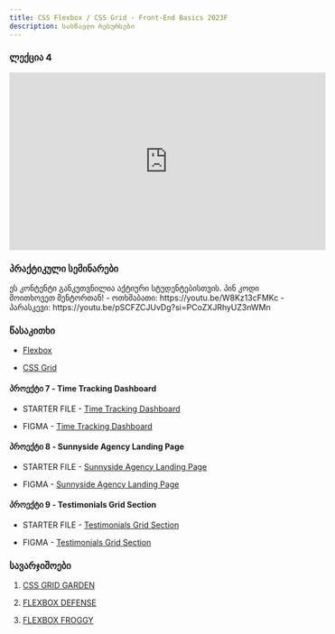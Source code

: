 ```yaml
---
title: CSS Flexbox / CSS Grid - Front-End Basics 2023F
description: სასწავლო რესურსები
---
```


### ლექცია 4

<iframe 
  width="560" 
  height="315" 
  src="https://www.youtube.com/embed/ADVGjV9WkOM?si=l5ZVQBysrsfhpjlX" 
  title="YouTube video player" 
  frameBorder="0" 
  allow="accelerometer; autoplay; clipboard-write; encrypted-media; gyroscope; picture-in-picture; web-share" 
  allowFullScreen
  ></iframe>

### პრაქტიკული სემინარები

<Card>
  <PinCodeProtectedContent>
    <Locked>
      ეს კონტენტი განკუთვნილია აქტიური სტუდენტებისთვის. პინ კოდი მოითხოვეთ
      მენტორთან!
    </Locked>
    <Unlocked>
      - ოთხშაბათი: https://youtu.be/W8Kz13cFMKc
      - პარასკევი: https://youtu.be/pSCFZCJUvDg?si=PCoZXJRhyUZ3nWMn
    </Unlocked>
  </PinCodeProtectedContent>
</Card>

### წასაკითხი

- [Flexbox](https://css-tricks.com/snippets/css/a-guide-to-flexbox/)

- [CSS Grid](https://css-tricks.com/snippets/css/complete-guide-grid/)



#### პროექტი 7 - Time Tracking Dashboard

- STARTER FILE - [Time Tracking Dashboard](https://drive.google.com/file/d/1OWBp3nbjRBnJOiuD4J3PK-BXC0DiS2Ft/view?usp=sharing)

- FIGMA - [Time Tracking Dashboard](https://www.figma.com/file/zhDSPGF75OlbvdjneGBMVP/time-tracking-dashboard?type=design&node-id=0-1&mode=design&t=5F73fr1uRVP4PkqY-0)

#### პროექტი 8 - Sunnyside Agency Landing Page

- STARTER FILE - [Sunnyside Agency Landing Page](https://drive.google.com/file/d/1Jkj0XEKVaLjp1ykKddvmpqk95xscHF5h/view?usp=sharing)

- FIGMA - [Sunnyside Agency Landing Page](https://www.figma.com/file/FTxvhXQHkbJmgMeTMf4Ptc/sunnyside-agency-landing-page?type=design&node-id=0-1&mode=design&t=c8cSNPlHj4ZImrU8-0)

#### პროექტი 9 - Testimonials Grid Section

- STARTER FILE - [Testimonials Grid Section](https://drive.google.com/file/d/1AXxvDfHzv0_yqXCiTX7-y88bsnql8Qeb/view?usp=sharing)

- FIGMA - [Testimonials Grid Section](https://www.figma.com/file/uZOg24gsqQP9vzSwWxur5t/testimonials-grid-section?type=design&node-id=0-1&mode=design&t=0nZMRwtMssKNZNB1-0)

### სავარჯიშოები

1. [CSS GRID GARDEN](https://cssgridgarden.com/)

2. [FLEXBOX DEFENSE](http://www.flexboxdefense.com/)

3. [FLEXBOX FROGGY](https://flexboxfroggy.com/)
